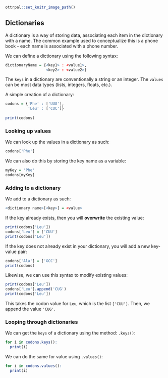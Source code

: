 ```r
ottrpal::set_knitr_image_path()
```

## Dictionaries

A dictionary is a way of storing data, associating each item in the dictionary with a name. The common example used to conceptualize this is a phone book - each name is associated with a phone number. 

We can define a dictionary using the following syntax:

```r
dictionaryName = {<key1> : <value1>, 
                  <key2> : <value2>}
```

The `keys` in a dictionary are conventionally a string or an integer. The `values` can be most data types (lists, integers, floats, etc.).

A simple creation of a dictionary: 

```r
codons = {'Phe' : ['UUG'], 
          'Leu' : ['CUC']}
          
print(codons)
```

### Looking up values

We can look up the values in a dictionary as such: 

```r
codons['Phe']
```

We can also do this by storing the key name as a variable: 

```r
myKey = 'Phe'
codons[myKey]
```

### Adding to a dictionary 

We add to a dictionary as such: 

```r
<dictionary name>[<key>] = <value> 
```

If the key already exists, then you will **overwrite** the existing value: 

```r
print(codons['Leu'])
codons['Leu'] = ['CUU']
print(codons['Leu'])
```

If the key does not already exist in your dictionary, you will add a new key-value pair: 

```r
codons['Ala'] = ['GCC']
print(codons)
```

Likewise, we can use this syntax to modify existing values: 

```r
print(codons['Leu'])
codons['Leu'].append('CUG')
print(codons['Leu'])
```

This takes the codon value for `Leu`, which is the list `['CUU']`. Then, we append the value `'CUG'`.

### Looping through dictionaries

We can get the `keys` of a dictionary using the method: `.keys()`:

```r
for i in codons.keys():
  print(i)
```

We can do the same for value using `.values()`:

```r
for i in codons.values():
  print(i)
```

